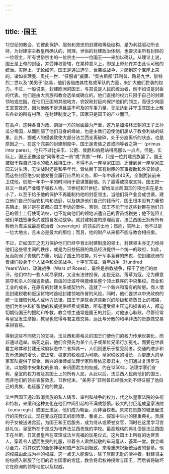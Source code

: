 ```yaml
---
---
---
```

title: ·国王
---




12世纪的教会，它彼此保护、服务和效忠的封建和等级结构，是为利益驱动所支持，为封建宗主教皇所确认的，同理，世俗的封建政治体制，也要求由所有封臣的一位领主，所有世俗宗主的一位宗主——一位国王——来加以确认。从理论上说，国王是上帝的封臣，并受神权管辖，在某种意义上，即是上帝允许并由此认可他的统治。实际上，无论如何，国王是通过选举、世袭或战争，才爬到这个宝座上来的。诸如查理曼、奥托一世、“征服者”威廉、“奥古斯都”菲利普、路易九世、腓特烈二世以及“美男子”路易，他们皆借由其性格或军队的力量，来扩大他们世袭的权力。不过，一般说来，封建欧洲的国王，与其说是人民的统治者，倒不如说是封臣的代表。他们是由大贵族和教会选举或确立的。他们直接的权力只限于自己的封建领地或庄园。在他们王国的其他地方，农奴和封臣向保护他们的领主，而很少向国王宣誓效忠，因为他微不足道且遥不可及的军事力量，无法达到并守卫其国土上散布各处的所有村落。在封建制度之下，国家只是国王的产业而已。

在高卢，这种各自为政、割据一方的局面最为严重，这乃是加洛林王朝的王子王孙瓜分帝国，从而削弱了他们自身的缘故，也是主教们迫使他们屈从于教会利益的结果，此外，挪威人的侵袭致使大部分法兰西支离破碎，处于分崩离析的状态，也是原因之一。在这个完美的封建制度中，国王是贵族之首或同等者之第一（primus inter pares），他只不过比亲王、公爵、侯爵和伯爵站得高那么一点点。但是，实际上，国王正像这些“同等者之一员”或“贵族”一样，只是一位封建贵族罢了。国王被限于靠自己领地的收入维持生计，不得不从一座皇家庄园，迁徙到另一座皇家庄园去讨生活，无论战时还是和平年代，皆依赖于富有封臣的军事援助和外交斡旋，而这些封臣绝少向他发誓会履行应尽的义务，即一年中超过40天，全副武装前来卫戍他，倒把一年中一半的时间用于密谋推翻他。为了赢得或换取支持，国王把一处又一处的产业赠予强权人物。10世纪和11世纪，留给法兰西国王的领地实在是太小了，以至于给予他的保护不再能制约他的封臣领主。当他们将产业变成世袭，建立他们自己的治安机构和法庭，以及铸造他们自己的钱币时，国王根本没有力量预先阻止。除非是在首都向国王申诉的案件，否则，国王不能干涉这些封臣在他们自己的领土上行使司法权，也不能向他们的领地派遣自己的官员或税吏；他不能阻止他们单独签署条约或擅自发动战争。就封建制度的原理而言，法兰西国王拥有所有称他为君主或最高统治者（sovereign）的领主的土地；然而，实际上，他不过是一位大地主，且未必是最大的那位；而且，他的财产从来都不能与教会相抗衡。

不过，正如国王之无力保护他们已经孕育出封建制度的领土，封建领主亦无力维持他们这些领主间的秩序，或是为日益拓展的商品经济提供一个统一的政府，如此，反而削弱了贵族的力量，巩固了国王的权势。对于军事竞赛的热衷，使封建欧洲的贵族们投身于个人战争和全民战争。十字军东征、百年战争（Hundred Years’War）、玫瑰战争（Wars of Roses），最终是宗教战争，榨干了他们的血汗。他们中的一些人耗尽家财，又没有法律担保，走投无路，落草为寇，沦为肆意掠夺和杀人的强盗贵族。自由的泛滥呼唤能维系整个领土秩序的中央集权。商业和工业的成长，在原有的封建关系或契约外，造就了一个新兴和富有的阶层。商人憎恶封建税收和贩运货物时途经封建领地所冒的风险，同时，他们要求以中央政府的统一法律取代私人或地方法律。国王于是联合这些新兴的阶级和蒸蒸日上的城镇，他们为维护和扩张他的权威提供经费或资助，所有遭受领主压迫和损害的人，都迫切期待国王的援助和补救。教会领主通常是国王的封臣，对他忠心耿耿。尽管经常与皇室发生摩擦，教皇也觉得与君主做交易，远比与分散的和半非法的贵族做交易来得容易。

得到这些不同势力的支持，法兰西和英格兰的国王们使他们的权力传承世袭化，而非通过选举。临死之前，他们会预先为某个儿子或某位兄弟行加冕礼。而要在世袭君主政体和封建无政府状态中二者择其一，人们则更乐于接受前者。交通的进步和货币流通的增长，使正常、稳定的税收成为可能。皇家税收的增长，为更庞大的皇家军队提供了资金。新兴的律师或法理学家阶层依恋着君主，他们通过复活罗马法，以加强中央集权的影响，来巩固君主的权威。约在1250年，法理学家们宣称，皇室的权力被及其国土上的所有人民，从此以后，法兰西人民向他们的国王，而非他们的领主宣誓效忠。13世纪末，“美男子”菲利普已经强大到不但征服了他自己的贵族，也征服了他的教皇。

法兰西国王通过取消贵族的私人铸币、审判和战争的权力，代之以皇家法院的头衔和特权，来缓和这种变化在他们中间引起的不满或怨愤。较大的封臣组成皇家法院（curia regis）或国王法庭，他们成为朝臣，而非当权者。原来在贵族的城堡里进行的宗教仪式，现在变成在国王的剧场里、餐桌上、寝室中举办的隆重典礼。贵族的子女被送进宫廷，为国王和王后服务，成为侍从或荣誉女官，同时在这里学习宫廷礼仪。皇室所在于是成为培养法兰西贵族的学校。最高规格的典礼便是法兰西国王在兰斯，日耳曼皇帝在亚琛或法兰克福的加冕仪式。这片国土上所有的达官贵人，穿着令人望而生畏的礼服，带着令人肃然起敬的车马扈从，荟萃一堂。教会竭尽全力，将其仪式的全部神秘和威严发挥到极致，来隆重庆祝新统治者的登基。他的权威由此成为神的权威，这一点无人能否认，除了厚颜无耻的渎神者。封建领主纷纷拥入驯服了他们的君主国家的宫廷，教会将君权神授赠与国王，而后者将破坏它在欧洲的领导地位以及权威。